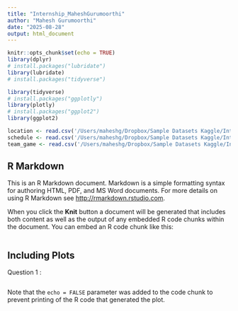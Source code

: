 ```yaml
---
title: "Internship_MaheshGurumoorthi"
author: "Mahesh Gurumoorthi"
date: "2025-08-28"
output: html_document
---
```


```r
knitr::opts_chunk$set(echo = TRUE)
library(dplyr)
# install.packages("lubridate")
library(lubridate)
# install.packages("tidyverse")

library(tidyverse)
# install.packages("ggplotly")
library(plotly)
# install.packages("ggplot2")
library(ggplot2)

location <- read.csv('/Users/maheshg/Dropbox/Sample Datasets Kaggle/Intern/locations.csv')
schedule <- read.csv('/Users/maheshg/Dropbox/Sample Datasets Kaggle/Intern/schedule_24_partial.csv')
team_game <- read.csv('/Users/maheshg/Dropbox/Sample Datasets Kaggle/Intern/team_game_data.csv')


```

## R Markdown

This is an R Markdown document. Markdown is a simple formatting syntax for authoring HTML, PDF, and MS Word documents. For more details on using R Markdown see <http://rmarkdown.rstudio.com>.

When you click the **Knit** button a document will be generated that includes both content as well as the output of any embedded R code chunks within the document. You can embed an R code chunk like this:

```r

```

## Including Plots

Question 1 : 

```r

```

Note that the `echo = FALSE` parameter was added to the code chunk to prevent printing of the R code that generated the plot.
